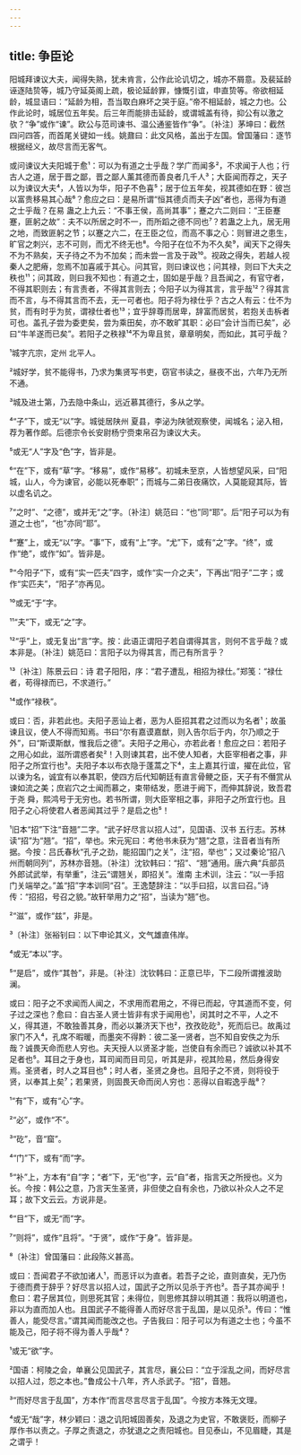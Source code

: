 ```yaml
---
---
---
```

title: 争臣论
---







阳城拜谏议大夫，闻得失熟，犹未肯言，公作此论讥切之，城亦不屑意。及裴延龄诬逐陆贽等，城乃守延英阁上疏，极论延龄罪，慷慨引谊，申直贽等。帝欲相延龄，城显语曰：“延龄为相，吾当取白麻坏之哭于庭。”帝不相延龄，城之力也。公作此论时，城居位五年矣。后三年而能排击延龄，或谓城盖有待，抑公有以激之欤？“争”或作“谏”。欧公与范司谏书、温公通鉴皆作“争”。〔补注〕茅坤曰：截然四问四答，而首尾关键如一线。姚鼐曰：此文风格，盖出于左国。曾国藩曰：逐节根据经义，故尽言而无客气。

或问谏议大夫阳城于愈¹：可以为有道之士乎哉？学广而闻多²，不求闻于人也；行古人之道，居于晋之鄙，晋之鄙人薰其德而善良者几千人³；大臣闻而荐之，天子以为谏议大夫⁴，人皆以为华，阳子不色喜⁵；居于位五年矣，视其德如在野：彼岂以富贵移易其心哉⁶？愈应之曰：是易所谓“恒其德贞而夫子凶”者也，恶得为有道之士乎哉？在易 蛊之上九云：“不事王侯，高尚其事”；蹇之六二则曰：“王臣蹇蹇，匪躬之故”：夫不以所居之时不一，而所蹈之德不同也⁷？若蛊之上九，居无用之地，而致匪躬之节；以蹇之六二，在王臣之位，而高不事之心：则冒进之患生，旷官之刺兴，志不可则，而尤不终无也⁸。今阳子在位不为不久矣⁹，闻天下之得失不为不熟矣，天子待之不为不加矣；而未尝一言及于政¹⁰。视政之得失，若越人视秦人之肥瘠，忽焉不加喜戚于其心。问其官，则曰谏议也；问其禄，则曰下大夫之秩也¹¹；问其政，则曰我不知也：有道之士，固如是乎哉？且吾闻之，有官守者，不得其职则去；有言责者，不得其言则去；今阳子以为得其言，言乎哉¹²？得其言而不言，与不得其言而不去，无一可者也。阳子将为禄仕乎？古之人有云：仕不为贫，而有时乎为贫，谓禄仕者也¹³；宜乎辞尊而居卑，辞富而居贫，若抱关击柝者可也。盖孔子尝为委吏矣，尝为乘田矣，亦不敢旷其职：必曰“会计当而已矣”，必曰“牛羊遂而已矣”。若阳子之秩禄¹⁴不为卑且贫，章章明矣，而如此，其可乎哉？

¹城字亢宗，定州 北平人。

²城好学，贫不能得书，乃求为集贤写书吏，窃官书读之，昼夜不出，六年乃无所不通。

³城及进士第，乃去隐中条山，远近慕其德行，多从之学。

⁴“子”下，或无“以”字。城徙居陕州 夏县，李泌为陕虢观察使，闻城名；泌入相，荐为著作郎。后德宗令长安尉杨宁赍束帛召为谏议大夫。

⁵或无“人”字及“色”字，皆非是。

⁶“在”下，或有“草”字。“移易”，或作“易移”。初城未至京，人皆想望风采，曰“阳城，山人，今为谏官，必能以死奉职”；而城与二弟日夜痛饮，人莫能窥其际，皆以虚名讥之。

⁷“之时”、“之德”，或并无“之”字。〔补注〕姚范曰：“也”同“耶”。后“阳子可以为有道之士也”，“也”亦同“耶”。

⁸“蹇”上，或无“以”字。“事”下，或有“上”字。“尤”下，或有“之”字。“终”，或作“绝”，或作“如”。皆非是。

⁹“今阳子”下，或有“实一匹夫”四字，或作“实一介之夫”，下再出“阳子”二字；或作“实匹夫”，“阳子”亦再见。

¹⁰或无“于”字。

¹¹“夫”下，或无“之”字。

¹²“乎”上，或无复出“言”字。按：此语正谓阳子若自谓得其言，则何不言乎哉？或本非是。〔补注〕姚范曰：言阳子以为得其言，而己有所言乎？

¹³〔补注〕陈景云曰：诗 君子阳阳，序：“君子遭乱，相招为禄仕。”郑笺：“禄仕者，苟得禄而已，不求道行。”

¹⁴或作“禄秩”。

或曰：否，非若此也。夫阳子恶讪上者，恶为人臣招其君之过而以为名者¹；故虽谏且议，使人不得而知焉。书曰“尔有嘉谟嘉猷，则入告尔后于内，尔乃顺之于外”，曰“斯谟斯猷，惟我后之德”。夫阳子之用心，亦若此者！愈应之曰：若阳子之用心如此，滋所谓惑者矣²！入则谏其君，出不使人知者，大臣宰相者之事，非阳子之所宜行也³。夫阳子本以布衣隐于蓬蒿之下⁴，主上嘉其行谊，擢在此位，官以谏为名，诚宜有以奉其职，使四方后代知朝廷有直言骨鲠之臣，天子有不僭赏从谏如流之美；庶岩穴之士闻而慕之，束带结发，愿进于阙下，而伸其辞说，致吾君于尧 舜，熙鸿号于无穷也。若书所谓，则大臣宰相之事，非阳子之所宜行也。且阳子之心将使君人者恶闻其过乎？是启之也⁵！

¹旧本“招”下注“音翘”二字。“武子好尽言以招人过”，见国语、汉书 五行志。苏林读“招”为“翘”。“招”，举也。宋元宪曰：考他书未获为“翘”之意，注音者当有所据。今按：吕氏春秋“孔子之劲，能招国门之关”，注“招，举也”；又过秦论“招八州而朝同列”，苏林亦音翘。〔补注〕沈钦韩曰：“招”、“翘”通用。唐六典“兵部员外郎试武举，有举重”，注云“谓翘关，即招关”。淮南 主术训，注云：“以一手招门关端举之。”盖“招”字本训同“召”。王逸楚辞注：“以手曰招，以言曰召。”诗传：“招招，号召之貌。”故轩举用力之“招”，当读为“翘”也。

²“滋”，或作“兹”，非是。

³〔补注〕张裕钊曰：以下申论其义，文气雄直伟岸。

⁴或无“本以”字。

⁵“是启”，或作“其咎”，非是。〔补注〕沈钦韩曰：正意已毕，下二段所谓推波助澜。

或曰：阳子之不求闻而人闻之，不求用而君用之，不得已而起，守其道而不变，何子过之深也？愈曰：自古圣人贤士皆非有求于闻用也¹，闵其时之不平，人之不乂，得其道，不敢独善其身，而必以兼济天下也²，孜孜矻矻³，死而后已。故禹过家门不入⁴，孔席不暇暖，而墨突不得黔：彼二圣一贤者，岂不知自安佚之为乐哉？诚畏天命而悲人穷也。夫天授人以贤圣才能，岂使自有余而已？诚欲以补其不足者也⁵。耳目之于身也，耳司闻而目司见，听其是非，视其险易，然后身得安焉。圣贤者，时人之耳目也⁶；时人者，圣贤之身也。且阳子之不贤，则将役于贤，以奉其上矣⁷；若果贤，则固畏天命而闵人穷也：恶得以自暇逸乎哉⁸？

¹“有”下，或有“心”字。

²“必”，或作“不”。

³“矻”，音“窟”。

⁴“门”下，或有“而”字。

⁵“补”上，方本有“自”字；“者”下，无“也”字，云“自”者，指言天之所授也。义为长。今按：韩公之意，乃言天生圣贤，非但使之自有余也，乃欲以补众人之不足耳；故下文云云。方说非是。

⁶“目”下，或无“而”字。

⁷“则将”，或作“且将”。“于贤”，或作“于身”。皆非是。

⁸〔补注〕曾国藩曰：此段陈义甚高。

或曰：吾闻君子不欲加诸人¹，而恶讦以为直者。若吾子之论，直则直矣，无乃伤于德而费于辞乎？好尽言以招人过，国武子之所以见杀于齐也²。吾子其亦闻乎！愈曰：君子居其位，则思死其官；未得位，则思修其辞以明其道：我将以明道也，非以为直而加人也。且国武子不能得善人而好尽言于乱国，是以见杀³。传曰：“惟善人，能受尽言。”谓其闻而能改之也。子告我曰：阳子可以为有道之士也；今虽不能及己，阳子将不得为善人乎哉⁴？

¹或无“欲”字。

²国语：柯陵之会，单襄公见国武子，其言尽，襄公曰：“立于淫乱之间，而好尽言以招人过，怨之本也。”鲁成公十八年，齐人杀武子。“招”，音翘。

³“而好尽言于乱国”，方本作“而言尽言尽言于乱国”。今按方本殊无文理。

⁴或无“哉”字，林少颖曰：退之讥阳城固善矣，及退之为史官，不敢褒贬，而柳子厚作书以责之。子厚之责退之，亦犹退之之责阳城也。目见泰山，不见眉睫，其是之谓乎！